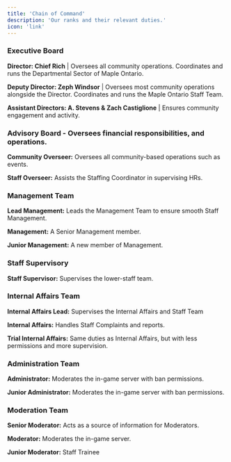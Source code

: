 ```yaml
---
title: 'Chain of Command'
description: 'Our ranks and their relevant duties.'
icon: 'link'
---
```


### Executive Board
**Director: Chief Rich** | Oversees all community operations. Coordinates and runs the Departmental Sector of Maple Ontario.

**Deputy Director: Zeph Windsor** | Oversees most community operations alongside the Director. Coordinates and runs the Maple Ontario Staff Team.

**Assistant Directors: A. Stevens & Zach Castiglione** | Ensures community engagement and activity.

### Advisory Board - Oversees financial responsibilities, and operations.
**Community Overseer:** Oversees all community-based operations such as events.

**Staff Overseer:** Assists the Staffing Coordinator in supervising HRs.

### Management Team
**Lead Management:** Leads the Management Team to ensure smooth Staff Management.

**Management:** A Senior Management member.

**Junior Management:** A new member of Management.

### Staff Supervisory
**Staff Supervisor:** Supervises the lower-staff team.

### Internal Affairs Team
**Internal Affairs Lead:** Supervises the Internal Affairs and Staff Team

**Internal Affairs:** Handles Staff Complaints and reports.

**Trial Internal Affairs:** Same duties as Internal Affairs, but with less permissions and more supervision.

### Administration Team
**Administrator:** Moderates the in-game server with ban permissions.

**Junior Administrator:** Moderates the in-game server with ban permissions.

### Moderation Team
**Senior Moderator:** Acts as a source of information for Moderators.

**Moderator:** Moderates the in-game server.

**Junior Moderator:** Staff Trainee
